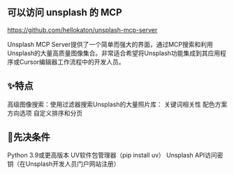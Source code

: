 ## 可以访问 unsplash 的 MCP

https://github.com/hellokaton/unsplash-mcp-server

Unsplash MCP Server提供了一个简单而强大的界面，通过MCP搜索和利用Unsplash的大量高质量图像集合。非常适合希望将Unsplash功能集成到其应用程序或Cursor编辑器工作流程中的开发人员。

## ✨特点

高级图像搜索：使用过滤器搜索Unsplash的大量照片库：
关键词相关性
配色方案
方向选项
自定义排序和分页

## 🔧先决条件

Python 3.9或更高版本
UV软件包管理器（pip install uv）
Unsplash API访问密钥（在Unsplash开发人员门户网站注册）